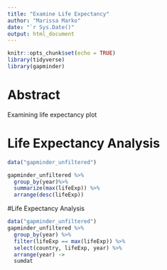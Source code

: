 ```yaml
---
title: "Examine Life Expectancy"
author: "Marissa Marko"
date: "`r Sys.Date()"
output: html_document
---
```


```r
knitr::opts_chunk$set(echo = TRUE)
library(tidyverse)
library(gapminder)
```

# Abstract 

Examining life expectancy plot 

# Life Expectancy Analysis  

```r
data("gapminder_unfiltered")

gapminder_unfiltered %>%
  group_by(year)%>%
  summarize(max(lifeExp)) %>%
  arrange(desc(lifeExp))

```

#Life Expectancy Analysis 

```r
data("gapminder_unfiltered")
gapminder_unfiltered %>%
  group_by(year) %>%
  filter(lifeExp == max(lifeExp)) %>%
  select(country, lifeExp, year) %>%
  arrange(year) ->
  sumdat
```

